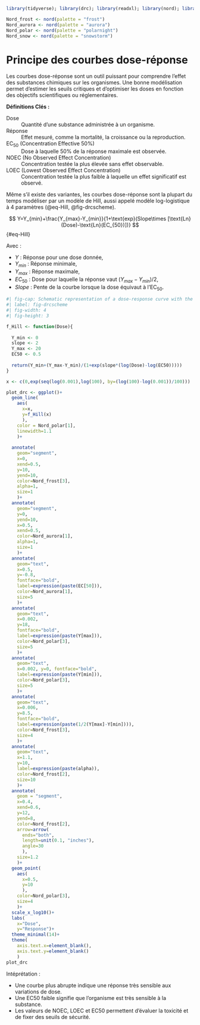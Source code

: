 ```r
library(tidyverse); library(drc); library(readxl); library(nord); library(patchwork)

Nord_frost <- nord(palette = "frost")
Nord_aurora <- nord(palette = "aurora")
Nord_polar <- nord(palette = "polarnight")
Nord_snow <- nord(palette = "snowstorm")

```

# Principe des courbes dose-réponse

Les courbes dose-réponse sont un outil puissant pour comprendre l'effet des substances chimiques sur les organismes. Une bonne modélisation permet d'estimer les seuils critiques et d'optimiser les doses en fonction des objectifs scientifiques ou réglementaires.

**Définitions Clés :**

Dose 
: Quantité d'une substance administrée à un organisme.

Réponse 
: Effet mesuré, comme la mortalité, la croissance ou la reproduction.

EC$_{50}$ (Concentration Effective 50%) 
: Dose à laquelle 50% de la réponse maximale est observée.

NOEC (No Observed Effect Concentration) 
: Concentration testée la plus élevée sans effet observable.

LOEC (Lowest Observed Effect Concentration) 
: Concentration testée la plus faible à laquelle un effet significatif est observé.

Même s'il existe des variantes, les courbes dose-réponse sont la plupart du temps modéliser par un modèle de Hill, aussi appelé modèle log-logistique à 4 paramètres (@eq-Hill, @fig-drcscheme).

$$
Y=Y_{min}+\frac{Y_{max}-Y_{min}}{1+\text{exp}(Slope\times [\text{Ln}(Dose)-\text{Ln}(EC_{50})])}
$$ {#eq-Hill}

Avec :

-   $Y$ : Réponse pour une dose donnée,
-   $Y_{min}$ : Réponse minimale,
-   $Y_{max}$ : Réponse maximale,
-   $EC_{50}$ : Dose pour laquelle la réponse vaut $(Y_{max}-Y_{min})/2$,
-   $Slope$ : Pente de la courbe lorsque la dose équivaut à l'EC$_{50}$.

```r
#| fig-cap: Schematic representation of a dose-response curve with the Hill model 
#| label: fig-drcscheme
#| fig-width: 4
#| fig-height: 3

f_Hill <- function(Dose){
  
  Y_min <- 0
  slope <- 2
  Y_max <- 20
  EC50 <- 0.5
  
  return(Y_min+(Y_max-Y_min)/(1+exp(slope*(log(Dose)-log(EC50)))))
}

x <- c(0,exp(seq(log(0.001),log(100), by=(log(100)-log(0.001))/100)))

plot_drc <- ggplot()+
  geom_line(
    aes(
      x=x,
      y=f_Hill(x)
      ), 
    color = Nord_polar[1], 
    linewidth=1.1
    )+
  
  annotate(
    geom="segment", 
    x=0, 
    xend=0.5, 
    y=10, 
    yend=10, 
    color=Nord_frost[3], 
    alpha=1, 
    size=1
    )+
  annotate(
    geom="segment", 
    y=0, 
    yend=10, 
    x=0.5, 
    xend=0.5, 
    color=Nord_aurora[1], 
    alpha=1, 
    size=1
    )+
  annotate(
    geom="text", 
    x=0.5, 
    y=-0.8, 
    fontface="bold",
    label=expression(paste(EC[50])), 
    color=Nord_aurora[1], 
    size=5
    )+
  annotate(
    geom="text", 
    x=0.002, 
    y=18, 
    fontface="bold",
    label=expression(paste(Y[max])), 
    color=Nord_polar[3], 
    size=5
    )+
  annotate(
    geom="text", 
    x=0.002, y=0, fontface="bold",
    label=expression(paste(Y[min])), 
    color=Nord_polar[3], 
    size=5
    )+
  annotate(
    geom="text", 
    x=0.006, 
    y=8.5, 
    fontface="bold",
    label=expression(paste(1/2(Y[max]-Y[min]))), 
    color=Nord_frost[3], 
    size=4
    )+
  annotate(
    geom="text", 
    x=1.1, 
    y=10, 
    label=expression(paste(alpha)), 
    color=Nord_frost[2], 
    size=10
    )+
  annotate(
    geom = "segment", 
    x=0.4, 
    xend=0.6, 
    y=12, 
    yend=8,
    color=Nord_frost[2], 
    arrow=arrow(
      ends="both", 
      length=unit(0.1, "inches"), 
      angle=30
      ), 
    size=1.2
    )+
  geom_point(
    aes(
      x=0.5, 
      y=10
      ), 
    color=Nord_polar[3], 
    size=4
    )+
  scale_x_log10()+
  labs(
    x="Dose", 
    y="Response")+
  theme_minimal(14)+
  theme(
    axis.text.x=element_blank(),
    axis.text.y=element_blank()
    )
plot_drc

```

Intéprétation :

- Une courbe plus abrupte indique une réponse très sensible aux variations de dose.
- Une EC50 faible signifie que l'organisme est très sensible à la substance.
- Les valeurs de NOEC, LOEC et EC50 permettent d'évaluer la toxicité et de fixer des seuils de sécurité.











